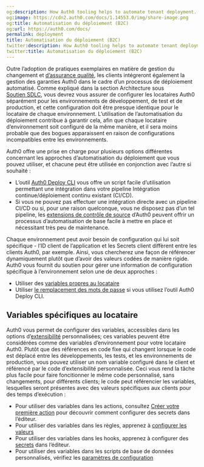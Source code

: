 ```yaml
---
og:description: How Auth0 tooling helps to automate tenant deployment.
og:image: https://cdn2.auth0.com/docs/1.14553.0/img/share-image.png
og:title: Automatisation du déploiement (B2C)
og:url: https://auth0.com/docs/
permalink: deployment
title: Automatisation du déploiement (B2C)
twitter:description: How Auth0 tooling helps to automate tenant deployment.
twitter:title: Automatisation du déploiement (B2C)
---
```


Outre l’adoption de pratiques exemplaires en matière de gestion du changement et [d’assurance qualité](/architecture-scenarios/b2c/quality-assurance), les clients intégreront également la gestion des garanties Auth0 dans le cadre d’un processus de déploiement automatisé. Comme expliqué dans la section Architecture sous [Soutien SDLC](/architecture-scenarios/b2c/architecture#sdlc-support), vous devrez vous assurer de configurer les locataires Auth0 séparément pour les environnements de développement, de test et de production, et cette configuration doit être presque identique pour le locataire de chaque environnement. L’utilisation de l’automatisation du déploiement contribue à garantir cela, afin que chaque locataire d’environnement soit configuré de la même manière, et il sera moins probable que des bogues apparaissent en raison de configurations incompatibles entre les environnements.



Auth0 offre une prise en charge pour plusieurs options différentes concernant les approches d’automatisation du déploiement que vous pouvez utiliser, et chacune peut être utilisée en conjonction avec l’autre si souhaité :

* L’outil [Auth0 Deploy CLI](/deploy/deploy-cli-tool) vous offre un script facile d’utilisation permettant une intégration dans votre pipeline Intégration continue/déploiement continu existant (CI/CD).
* Si vous ne pouvez pas effectuer une intégration directe avec un pipeline CI/CD ou si, pour une raison quelconque, vous ne disposez pas d’un tel pipeline, les [extensions de contrôle de source](/extensions) d’Auth0 peuvent offrir un processus d’automatisation de base facile à mettre en place et nécessitant très peu de maintenance.



Chaque environnement peut avoir besoin de configuration qui lui soit spécifique - l’ID client de l’application et les Secrets client diffèrent entre les clients Auth0, par exemple. Ainsi, vous chercherez une façon de référencer dynamiquement plutôt que d’avoir des valeurs codées de manière rigide. Auth0 vous fournit du soutien pour gérer une information de configuration spécifique à l’environnement selon une de deux approches :

* Utiliser des [variables propres au locataire](#tenant-specific-variables)
* Utiliser [le remplacement des mots de passe](/not-found/4j9iTJLaWLoDAu7dneb7kU) si vous utilisez l’outil Auth0 Deploy CLI.

## Variables spécifiques au locataire

Auth0 vous permet de configurer des variables, accessibles dans les options d’[extensibilité](/extensions) personnalisées; ces variables peuvent être considérées comme des variables d’environnement pour votre locataire Auth0. Plutôt que des références en code fixe qui changent lorsque le code est déplacé entre les développements, les tests, et les environnements de production, vous pouvez utiliser un nom variable configuré dans le client et référencé par le code d’extensibilité personnalisée. Ceci vous rend la tâche plus facile pour faire foncitionner le même code personnalisé, sans changements, pour différents clients; le code peut référencier les variables, lesquelles seront présentes avec des valeurs spécifiques aux clients pour des temps d’exécution :

* Pour utiliser des variables dans les actions, consultez [Créer votre première action](/actions/write-your-first-action) pour découvrir comment configurer des secrets dans l’éditeur.
* Pour utiliser des variables dans les règles, apprenez à [configurer les valeurs](/rules/configuration)
* Pour utiliser des variables dans les hooks, apprenez à configurer des [secrets](/hooks/hook-secrets) dans l’éditeur.
* Pour utiliser des variables dans les scripts de base de données personnalisés, vérifiez les [paramètres de configuration](/connections/database/custom-db/create-db-connection#step-3-add-configuration-parameters)